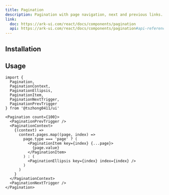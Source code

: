 ```yaml
---
title: Pagination
description: Pagination with page navigation, next and previous links.
link:
  doc: https://ark-ui.com/react/docs/components/pagination
  api: https://ark-ui.com/react/docs/components/pagination#api-reference
---
```


<ComponentPreview name='pagination/pagination' />

## Installation

<Installation name='pagination' type='ui' />

## Usage

```tsx
import {
  Pagination,
  PaginationContext,
  PaginationEllipsis,
  PaginationItem,
  PaginationNextTrigger,
  PaginationPrevTrigger
} from '@tszhong0411/ui'
```

```tsx
<Pagination count={100}>
  <PaginationPrevTrigger />
  <PaginationContext>
    {(context) =>
      context.pages.map((page, index) =>
        page.type === 'page' ? (
          <PaginationItem key={index} {...page}>
            {page.value}
          </PaginationItem>
        ) : (
          <PaginationEllipsis key={index} index={index} />
        )
      )
    }
  </PaginationContext>
  <PaginationNextTrigger />
</Pagination>
```

